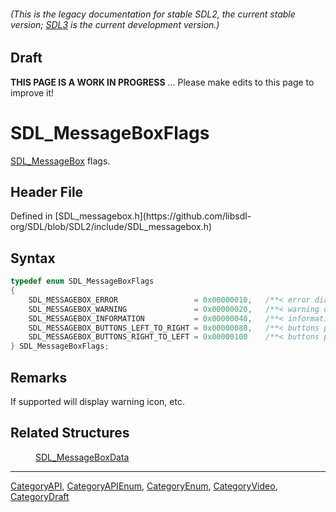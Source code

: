 ====== (This is the legacy documentation for stable SDL2, the current stable version; [https://wiki.libsdl.org/SDL3/ SDL3] is the current development version.) ======

== Draft ==

'''THIS PAGE IS A WORK IN PROGRESS''' ... Please make edits to this page to improve it!


<!-- #*^*^*^*^*See https://wiki.libsdl.org/SGEnumerations for details on editing this page*^*^*^*^* -->
= SDL_MessageBoxFlags =

[[SDL_MessageBox]] flags.

== Header File ==

Defined in [SDL_messagebox.h](https://github.com/libsdl-org/SDL/blob/SDL2/include/SDL_messagebox.h)

== Syntax ==

<syntaxhighlight lang='c'>
typedef enum SDL_MessageBoxFlags
{
    SDL_MESSAGEBOX_ERROR                 = 0x00000010,   /**< error dialog */
    SDL_MESSAGEBOX_WARNING               = 0x00000020,   /**< warning dialog */
    SDL_MESSAGEBOX_INFORMATION           = 0x00000040,   /**< informational dialog */
    SDL_MESSAGEBOX_BUTTONS_LEFT_TO_RIGHT = 0x00000080,   /**< buttons placed left to right */
    SDL_MESSAGEBOX_BUTTONS_RIGHT_TO_LEFT = 0x00000100    /**< buttons placed right to left */
} SDL_MessageBoxFlags;</syntaxhighlight>

== Remarks ==

If supported will display warning icon, etc.

== Related Structures ==

:[[SDL_MessageBoxData]]

----
[[CategoryAPI]], [[CategoryAPIEnum]], [[CategoryEnum]], [[CategoryVideo]], [[CategoryDraft]]


